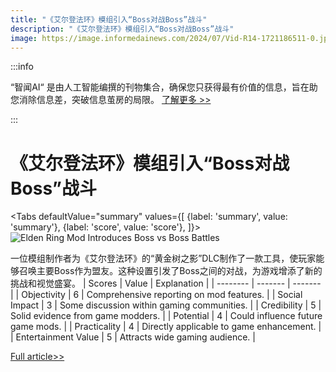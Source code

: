 ```yaml
---
title: "《艾尔登法环》模组引入“Boss对战Boss”战斗"
description: "《艾尔登法环》模组引入“Boss对战Boss”战斗"
image: https://image.informedainews.com/2024/07/Vid-R14-1721186511-0.jpg
---
```



:::info

“智闻AI“ 是由人工智能编撰的刊物集合，确保您只获得最有价值的信息，旨在助您消除信息差，突破信息茧房的局限。  [了解更多 >>](/)

:::

# 《艾尔登法环》模组引入“Boss对战Boss”战斗


<Tabs
	defaultValue="summary"
	values={[
	{label: 'summary', value: 'summary'},
	{label: 'score', value: 'score'},
]}>
<TabItem value="summary">
<img
  src="https://image.informedainews.com/2024/07/Vid-R14-1721186511-0.jpg"
  alt="Elden Ring Mod Introduces Boss vs Boss Battles"
/>



一位模组制作者为《艾尔登法环》的“黄金树之影”DLC制作了一款工具，使玩家能够召唤主要Boss作为盟友。这种设置引发了Boss之间的对战，为游戏增添了新的挑战和视觉盛宴。
</TabItem>
<TabItem value="score">
	| Scores     | Value   | Explanation |
	| -------- | ------- | ------- |
	| Objectivity  | 6    | Comprehensive reporting on mod features.    |
	| Social Impact | 3     | Some discussion within gaming communities.    |
	| Credibility    | 5    | Solid evidence from game modders.    |
	| Potential    | 4    | Could influence future game mods.    |
	| Practicality    | 4    | Directly applicable to game enhancement.    |
	| Entertainment Value    | 5    | Attracts wide gaming audience.    |
</TabItem>
</Tabs>

[Full article>>](https://www.ign.com/articles/elden-ring-shadow-of-the-erdtree-mod-lets-players-instigate-dramatic-boss-vs-boss-showdowns)
